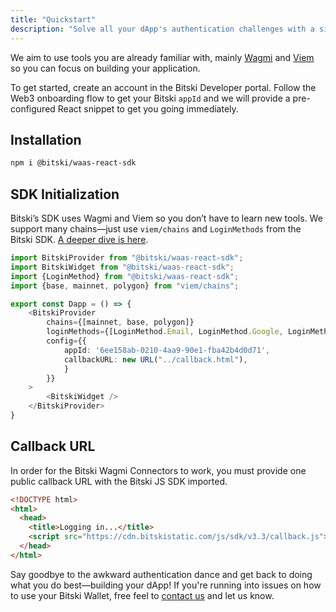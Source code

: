 ```yaml
---
title: "Quickstart"
description: "Solve all your dApp's authentication challenges with a simple React Widget."
---
```


We aim to use tools you are already familiar with, mainly [Wagmi](https://wagmi.sh/react/api/hooks) and [Viem](https://viem.sh) so you can focus on building your application.

To get started, create an account in the Bitski Developer portal.  Follow the Web3 onboarding flow to get your Bitski `appId` and we will provide a pre-configured React snippet to get you going immediately.

## Installation

```bash
npm i @bitski/waas-react-sdk
```

## SDK Initialization
Bitski’s SDK uses Wagmi and Viem so you don’t have to learn new tools.  We support many chains—just use `viem/chains` and `LoginMethods` from the Bitski SDK.  [A deeper dive is here](/react-sdk/authentication).

```ts
import BitskiProvider from "@bitski/waas-react-sdk";
import BitskiWidget from "@bitski/waas-react-sdk";
import {LoginMethod} from "@bitski/waas-react-sdk";
import {base, mainnet, polygon} from "viem/chains";

export const Dapp = () => {
    <BitskiProvider
        chains={[mainnet, base, polygon]}
        loginMethods={[LoginMethod.Email, LoginMethod.Google, LoginMethod.Wallet]}
        config={{
            appId: '6ee158ab-0210-4aa9-90e1-fba42b4d0d71',
            callbackURL: new URL("../callback.html"),
            }
        }}
    >
        <BitskiWidget />
    </BitskiProvider>
}
```

## Callback URL
In order for the Bitski Wagmi Connectors to work, you must provide one public callback URL with the Bitski JS SDK imported.

```html
<!DOCTYPE html>
<html>
  <head>
    <title>Logging in...</title>
    <script src="https://cdn.bitskistatic.com/js/sdk/v3.3/callback.js"></script>
  </head>
</html>
```

Say goodbye to the awkward authentication dance and get back to doing what you do best—building your dApp! If you're running into issues on how
to use your Bitski Wallet, free feel to [contact us](mailto:hello@bitski.com)
and let us know.
